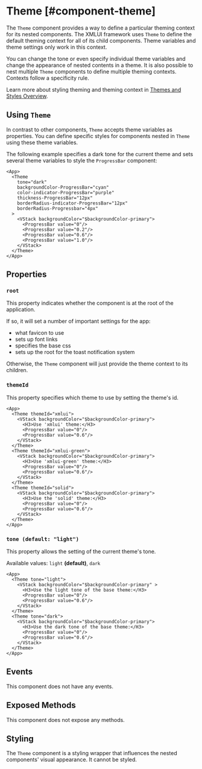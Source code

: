 # Theme [#component-theme]

The `Theme` component provides a way to define a particular theming context for its nested components. The XMLUI framework uses `Theme` to define the default theming context for all of its child components. Theme variables and theme settings only work in this context.

You can change the tone or even specify individual theme variables and change the appearance of nested contents in a theme.
It is also possible to nest multiple `Theme` components to define multiple theming contexts.
Contexts follow a specificity rule.

Learn more about styling theming and theming context in [Themes and Styles Overview](../learning/themes/overview/#style-scopes).

## Using `Theme`

In contrast to other components, `Theme` accepts theme variables as properties.
You can define specific styles for components nested in `Theme` using these theme variables.

The following example specifies a dark tone for the current theme
and sets several theme variables to style the `ProgressBar` component:

```xmlui-pg copy {3-8} display name="Example: using Theme"
<App>
  <Theme
    tone="dark"
    backgroundColor-ProgressBar="cyan"
    color-indicator-ProgressBar="purple"
    thickness-ProgressBar="12px"
    borderRadius-indicator-ProgressBar="12px"
    borderRadius-Progressbar="4px"
  >
    <VStack backgroundColor="$backgroundColor-primary">
      <ProgressBar value="0"/>
      <ProgressBar value="0.2"/>
      <ProgressBar value="0.6"/>
      <ProgressBar value="1.0"/>
    </VStack>
  </Theme>
</App>
```

## Properties

### `root`

This property indicates whether the component is at the root of the application.

If so, it will set a number of important settings for the app:
- what favicon to use
- sets up font links
- specifies the base css
- sets up the root for the toast notification system

Otherwise, the `Theme` component will just provide the theme context to its children.

### `themeId`

This property specifies which theme to use by setting the theme's id.

```xmlui-pg copy {2, 9, 16} display name="Example: themeId"
<App>
  <Theme themeId="xmlui">
    <VStack backgroundColor="$backgroundColor-primary">
      <H3>Use 'xmlui' theme:</H3>
      <ProgressBar value="0"/>
      <ProgressBar value="0.6"/>
    </VStack>
  </Theme>
  <Theme themeId="xmlui-green">
    <VStack backgroundColor="$backgroundColor-primary">
      <H3>Use 'xmlui-green' theme:</H3>
      <ProgressBar value="0"/>
      <ProgressBar value="0.6"/>
    </VStack>
  </Theme>
  <Theme themeId="solid">
    <VStack backgroundColor="$backgroundColor-primary">
      <H3>Use the 'solid' theme:</H3>
      <ProgressBar value="0"/>
      <ProgressBar value="0.6"/>
    </VStack>
  </Theme>
</App>
```

### `tone (default: "light")`

This property allows the setting of the current theme's tone.

Available values: `light` **(default)**, `dark`

```xmlui-pg copy {2,9} display name="Example: tone"
<App>
  <Theme tone="light">
    <VStack backgroundColor="$backgroundColor-primary" >
      <H3>Use the light tone of the base theme:</H3>
      <ProgressBar value="0"/>
      <ProgressBar value="0.6"/>
    </VStack>
  </Theme>
  <Theme tone="dark">
    <VStack backgroundColor="$backgroundColor-primary">
      <H3>Use the dark tone of the base theme:</H3>
      <ProgressBar value="0"/>
      <ProgressBar value="0.6"/>
    </VStack>
  </Theme>
</App>
```

## Events

This component does not have any events.

## Exposed Methods

This component does not expose any methods.

## Styling

The `Theme` component is a styling wrapper that influences the nested components' visual appearance. It cannot be styled.
